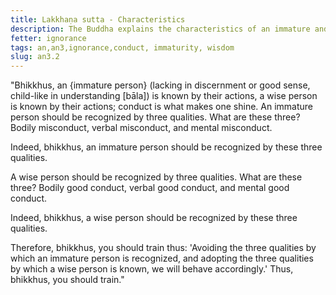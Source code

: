 ```yaml
---
title: Lakkhaṇa sutta - Characteristics
description: The Buddha explains the characteristics of an immature and wise person.
fetter: ignorance
tags: an,an3,ignorance,conduct, immaturity, wisdom
slug: an3.2
---
```


"Bhikkhus, an \{immature person} (lacking in discernment or good sense, child-like in understanding [bāla]) is known by their actions, a wise person is known by their actions; conduct is what makes one shine. An immature person should be recognized by three qualities. What are these three? Bodily misconduct, verbal misconduct, and mental misconduct.

Indeed, bhikkhus, an immature person should be recognized by these three qualities.

A wise person should be recognized by three qualities. What are these three? Bodily good conduct, verbal good conduct, and mental good conduct.

Indeed, bhikkhus, a wise person should be recognized by these three qualities.

Therefore, bhikkhus, you should train thus: 'Avoiding the three qualities by which an immature person is recognized, and adopting the three qualities by which a wise person is known, we will behave accordingly.' Thus, bhikkhus, you should train."